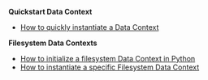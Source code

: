 **Quickstart Data Context**
- [How to quickly instantiate a Data Context](/oss/guides/setup/configuring_data_contexts/instantiating_data_contexts/instantiate_data_context.md)

**Filesystem Data Contexts**
- [How to initialize a filesystem Data Context in Python](/docs/oss/guides/setup/configuring_data_contexts/initializing_data_contexts/instantiate_data_context)
- [How to instantiate a specific Filesystem Data Context](/oss/guides/setup/configuring_data_contexts/instantiating_data_contexts/instantiate_data_context.md)